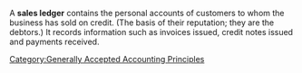 A '''sales ledger''' contains the personal accounts of customers to whom the business has sold on credit. (The basis of their reputation; they are the debtors.) It records information such as invoices issued, credit notes issued and payments received.



{{accounting-stub}}

[[Category:Generally Accepted Accounting Principles]]